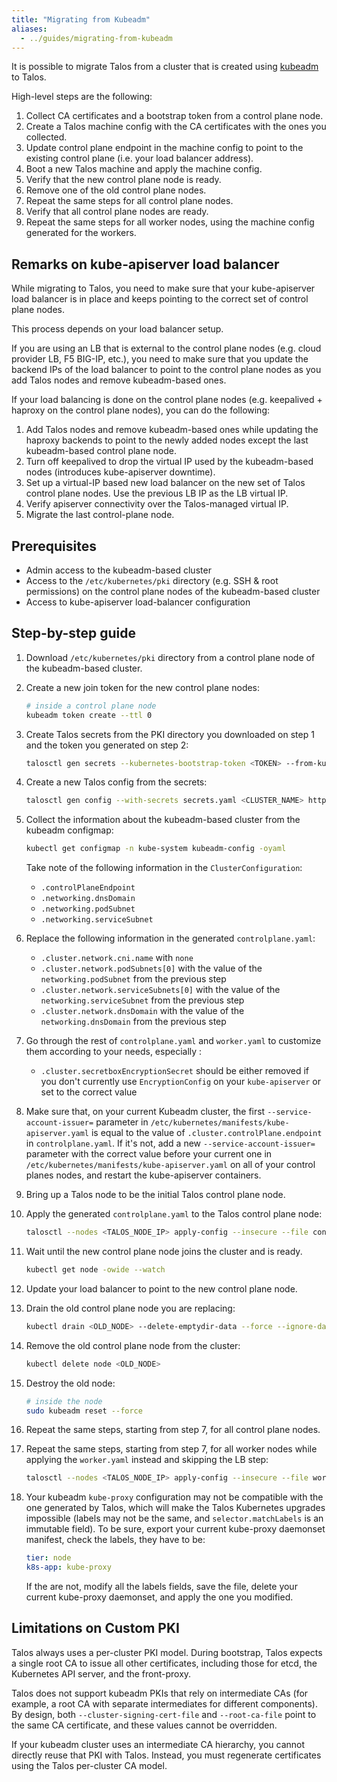 ```yaml
---
title: "Migrating from Kubeadm"
aliases:
  - ../guides/migrating-from-kubeadm
---
```


It is possible to migrate Talos from a cluster that is created using
[kubeadm](https://kubernetes.io/docs/setup/production-environment/tools/kubeadm/create-cluster-kubeadm/) to Talos.

High-level steps are the following:

1. Collect CA certificates and a bootstrap token from a control plane node.
2. Create a Talos machine config with the CA certificates with the ones you collected.
3. Update control plane endpoint in the machine config to point to the existing control plane (i.e. your load balancer address).
4. Boot a new Talos machine and apply the machine config.
5. Verify that the new control plane node is ready.
6. Remove one of the old control plane nodes.
7. Repeat the same steps for all control plane nodes.
8. Verify that all control plane nodes are ready.
9. Repeat the same steps for all worker nodes, using the machine config generated for the workers.

## Remarks on kube-apiserver load balancer

While migrating to Talos, you need to make sure that your kube-apiserver load balancer is in place
and keeps pointing to the correct set of control plane nodes.

This process depends on your load balancer setup.

If you are using an LB that is external to the control plane nodes (e.g. cloud provider LB, F5 BIG-IP, etc.),
you need to make sure that you update the backend IPs of the load balancer to point to the control plane nodes as
you add Talos nodes and remove kubeadm-based ones.

If your load balancing is done on the control plane nodes (e.g. keepalived + haproxy on the control plane nodes),
you can do the following:

1. Add Talos nodes and remove kubeadm-based ones while updating the haproxy backends
   to point to the newly added nodes except the last kubeadm-based control plane node.
2. Turn off keepalived to drop the virtual IP used by the kubeadm-based nodes (introduces kube-apiserver downtime).
3. Set up a virtual-IP based new load balancer on the new set of Talos control plane nodes.
   Use the previous LB IP as the LB virtual IP.
4. Verify apiserver connectivity over the Talos-managed virtual IP.
5. Migrate the last control-plane node.

## Prerequisites

- Admin access to the kubeadm-based cluster
- Access to the `/etc/kubernetes/pki` directory (e.g. SSH & root permissions)
  on the control plane nodes of the kubeadm-based cluster
- Access to kube-apiserver load-balancer configuration

## Step-by-step guide

1. Download `/etc/kubernetes/pki` directory from a control plane node of the kubeadm-based cluster.

2. Create a new join token for the new control plane nodes:

   ```bash
   # inside a control plane node
   kubeadm token create --ttl 0
   ```

3. Create Talos secrets from the PKI directory you downloaded on step 1 and the token you generated on step 2:

   ```bash
   talosctl gen secrets --kubernetes-bootstrap-token <TOKEN> --from-kubernetes-pki <PKI_DIR>
   ```

4. Create a new Talos config from the secrets:

   ```bash
   talosctl gen config --with-secrets secrets.yaml <CLUSTER_NAME> https://<EXISTING_CLUSTER_LB_IP>
   ```

5. Collect the information about the kubeadm-based cluster from the kubeadm configmap:

   ```bash
   kubectl get configmap -n kube-system kubeadm-config -oyaml
   ```

   Take note of the following information in the `ClusterConfiguration`:
    - `.controlPlaneEndpoint`
    - `.networking.dnsDomain`
    - `.networking.podSubnet`
    - `.networking.serviceSubnet`

6. Replace the following information in the generated `controlplane.yaml`:
    - `.cluster.network.cni.name` with `none`
    - `.cluster.network.podSubnets[0]` with the value of the `networking.podSubnet` from the previous step
    - `.cluster.network.serviceSubnets[0]` with the value of the `networking.serviceSubnet` from the previous step
    - `.cluster.network.dnsDomain` with the value of the `networking.dnsDomain` from the previous step

7. Go through the rest of `controlplane.yaml` and `worker.yaml` to customize them according to your needs, especially :
    - `.cluster.secretboxEncryptionSecret` should be either removed if you don't currently use `EncryptionConfig` on your `kube-apiserver` or set to the correct value

8. Make sure that, on your current Kubeadm cluster, the first `--service-account-issuer=` parameter in `/etc/kubernetes/manifests/kube-apiserver.yaml` is equal to the value of `.cluster.controlPlane.endpoint` in `controlplane.yaml`.
   If it's not, add a new `--service-account-issuer=` parameter with the correct value before your current one in `/etc/kubernetes/manifests/kube-apiserver.yaml` on all of your control planes nodes, and restart the kube-apiserver containers.

9. Bring up a Talos node to be the initial Talos control plane node.

10. Apply the generated `controlplane.yaml` to the Talos control plane node:

    ```bash
    talosctl --nodes <TALOS_NODE_IP> apply-config --insecure --file controlplane.yaml
    ```

11. Wait until the new control plane node joins the cluster and is ready.

    ```bash
    kubectl get node -owide --watch
    ```

12. Update your load balancer to point to the new control plane node.

13. Drain the old control plane node you are replacing:

    ```bash
    kubectl drain <OLD_NODE> --delete-emptydir-data --force --ignore-daemonsets --timeout=10m
    ```

14. Remove the old control plane node from the cluster:

    ```bash
    kubectl delete node <OLD_NODE>
    ```

15. Destroy the old node:

    ```bash
    # inside the node
    sudo kubeadm reset --force
    ```

16. Repeat the same steps, starting from step 7, for all control plane nodes.

17. Repeat the same steps, starting from step 7, for all worker nodes while applying the `worker.yaml` instead and skipping the LB step:

    ```bash
    talosctl --nodes <TALOS_NODE_IP> apply-config --insecure --file worker.yaml
    ```

18. Your kubeadm `kube-proxy` configuration may not be compatible with the one generated by Talos, which will make the Talos Kubernetes upgrades impossible (labels may not be the same, and `selector.matchLabels` is an immutable field).
    To be sure, export your current kube-proxy daemonset manifest, check the labels, they have to be:

    ```yaml
    tier: node
    k8s-app: kube-proxy
    ```

    If the are not, modify all the labels fields, save the file, delete your current kube-proxy daemonset, and apply the one you modified.

## Limitations on Custom PKI

Talos always uses a per-cluster PKI model.
During bootstrap, Talos expects a single root CA to issue all other certificates, including those for etcd, the Kubernetes API server, and the front-proxy.

Talos does not support kubeadm PKIs that rely on intermediate CAs (for example, a root CA with separate intermediates for different components).
By design, both `--cluster-signing-cert-file` and `--root-ca-file` point to the same CA certificate, and these values cannot be overridden.

If your kubeadm cluster uses an intermediate CA hierarchy, you cannot directly reuse that PKI with Talos.
Instead, you must regenerate certificates using the Talos per-cluster CA model.